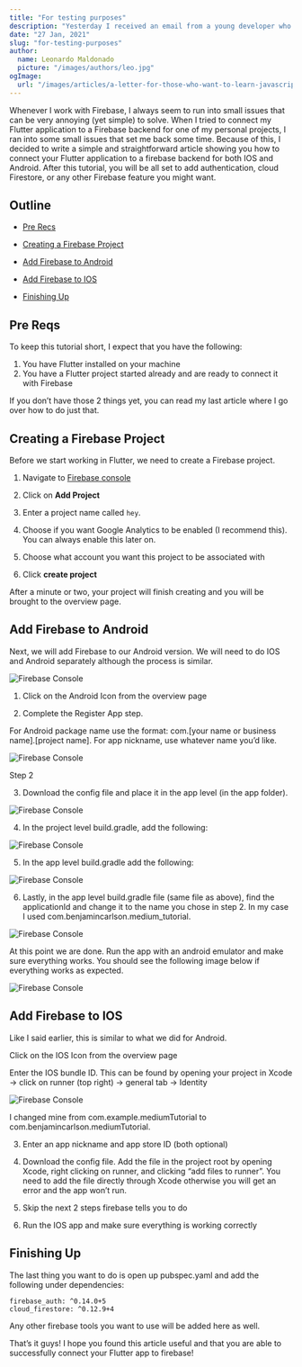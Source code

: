 ```yaml
---
title: "For testing purposes"
description: "Yesterday I received an email from a young developer who told me that was having difficulties learning JavaScript."
date: "27 Jan, 2021"
slug: "for-testing-purposes"
author:
  name: Leonardo Maldonado
  picture: "/images/authors/leo.jpg"
ogImage:
  url: "/images/articles/a-letter-for-those-who-want-to-learn-javascript.jpeg"
---
```


Whenever I work with Firebase, I always seem to run into small issues that can be very annoying (yet simple) to solve. When I tried to connect my Flutter application to a Firebase backend for one of my personal projects, I ran into some small issues that set me back some time. Because of this, I decided to write a simple and straightforward article showing you how to connect your Flutter application to a firebase backend for both IOS and Android. After this tutorial, you will be all set to add authentication, cloud Firestore, or any other Firebase feature you might want.

## Outline

- [Pre Recs](#pre-reqs)

- [Creating a Firebase Project](#creating-a-firebase-project)

- [Add Firebase to Android](#add-firebase-to-android)

- [Add Firebase to IOS](#add-firebase-to-ios)

- [Finishing Up](#finishing-up)

## Pre Reqs

To keep this tutorial short, I expect that you have the following:

1. You have Flutter installed on your machine
2. You have a Flutter project started already and are ready to connect it with Firebase

If you don’t have those 2 things yet, you can read my last article where I go over how to do just that.

## Creating a Firebase Project

Before we start working in Flutter, we need to create a Firebase project.

1. Navigate to [Firebase console](https://console.firebase.google.com/)

2. Click on **Add Project**

3. Enter a project name called `hey`.

4. Choose if you want Google Analytics to be enabled (I recommend this). You can always enable this later on.

5. Choose what account you want this project to be associated with

6. Click **create project**

After a minute or two, your project will finish creating and you will be brought to the overview page.

## Add Firebase to Android

Next, we will add Firebase to our Android version. We will need to do IOS and Android separately although the process is similar.

![Firebase Console](/images/articles/a-letter-for-those-who-want-to-learn-javascript.jpeg)

1. Click on the Android Icon from the overview page

2. Complete the Register App step.

For Android package name use the format: com.[your name or business name].[project name]. For app nickname, use whatever name you’d like.

![Firebase Console](/images/articles/a-letter-for-those-who-want-to-learn-javascript.jpeg)

Step 2

3. Download the config file and place it in the app level (in the app folder).

![Firebase Console](/images/articles/a-letter-for-those-who-want-to-learn-javascript.jpeg)

4. In the project level build.gradle, add the following:

![Firebase Console](/images/articles/a-letter-for-those-who-want-to-learn-javascript.jpeg)

5. In the app level build.gradle add the following:

![Firebase Console](/images/articles/a-letter-for-those-who-want-to-learn-javascript.jpeg)

6. Lastly, in the app level build.gradle file (same file as above), find the applicationId and change it to the name you chose in step 2. In my case I used com.benjamincarlson.medium_tutorial.

![Firebase Console](/images/articles/a-letter-for-those-who-want-to-learn-javascript.jpeg)

At this point we are done. Run the app with an android emulator and make sure everything works. You should see the following image below if everything works as expected.

![Firebase Console](/images/articles/a-letter-for-those-who-want-to-learn-javascript.jpeg)

## Add Firebase to IOS

Like I said earlier, this is similar to what we did for Android.

Click on the IOS Icon from the overview page

Enter the IOS bundle ID. This can be found by opening your project in Xcode -> click on runner (top right) -> general tab -> Identity

![Firebase Console](/images/articles/a-letter-for-those-who-want-to-learn-javascript.jpeg)

I changed mine from com.example.mediumTutorial to com.benjamincarlson.mediumTutorial.

3. Enter an app nickname and app store ID (both optional)

4. Download the config file. Add the file in the project root by opening Xcode, right clicking on runner, and clicking “add files to runner”. You need to add the file directly through Xcode otherwise you will get an error and the app won’t run.

5. Skip the next 2 steps firebase tells you to do

6. Run the IOS app and make sure everything is working correctly

## Finishing Up

The last thing you want to do is open up pubspec.yaml and add the following under dependencies:

```
firebase_auth: ^0.14.0+5
cloud_firestore: ^0.12.9+4
```

Any other firebase tools you want to use will be added here as well.

That’s it guys! I hope you found this article useful and that you are able to successfully connect your Flutter app to firebase!
